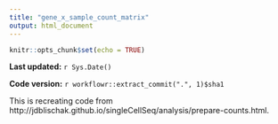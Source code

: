```yaml
---
title: "gene_x_sample_count_matrix"
output: html_document
---
```


```r
knitr::opts_chunk$set(echo = TRUE)
```

**Last updated:** `r Sys.Date()`

**Code version:** `r workflowr::extract_commit(".", 1)$sha1`

This is recreating code from http://jdblischak.github.io/singleCellSeq/analysis/prepare-counts.html.  
